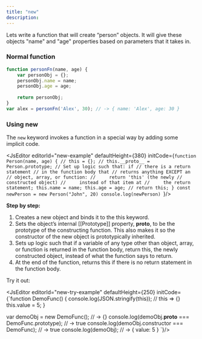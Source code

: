 ```yaml
---
title: "new"
description: 
---
```


Lets write a function that will create “person” objects. It will give these objects "name" and "age" properties based on parameters that it takes in.

### Normal function

``` jsx
function personFn(name, age) {
    var personObj = {};
    personObj.name = name;
    personObj.age = age;
    
    return personObj;
}
var alex = personFn('Alex', 30); // -> { name: 'Alex', age: 30 }
```

### Using new

The `new` keyword invokes a function in a special way by adding some implicit code.

<JsEditor editorId="new-example" defaultHeight={380} initCode={`function Person(name, age) {
    // this = {};
    // this.__proto__ = Person.prototype;
    // Set up logic such that: if
    // there is a return statement
    // in the function body that
    // returns anything EXCEPT an
    // object, array, or function:
    //     return 'this' (the newly
    //     constructed object)
    //     instead of that item at
    //     the return statement;
    this.name = name;
    this.age = age;
    // return this;
}
const newPerson = new Person("John", 20)
console.log(newPerson)
`}/>

**Step by step:**

1. Creates a new object and binds it to the this keyword.
2. Sets the object’s internal [[Prototype]] property, __proto__, to be the prototype of the constructing function. This also makes it so the constructor of the new object is prototypically inherited.
3. Sets up logic such that if a variable of any type other than object, array, or function is returned in the function body, return this, the newly constructed object, instead of what the function says to return.
4. At the end of the function, returns this if there is no return statement in the function body.

Try it out:

<JsEditor editorId="new-try-example" defaultHeight={250} initCode={`function DemoFunc() {
    console.log(JSON.stringify(this)); // this => {}
    this.value = 5;
}

var demoObj = new DemoFunc(); // -> {}
console.log(demoObj.__proto__ === DemoFunc.prototype); // -> true
console.log(demoObj.constructor === DemoFunc); // -> true
console.log(demoObj); // -> { value: 5 }
`}/>
